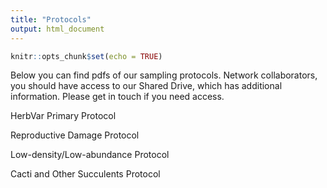 ```yaml
---
title: "Protocols"
output: html_document
---
```


```r
knitr::opts_chunk$set(echo = TRUE)
```


Below you can find pdfs of our sampling protocols. Network collaborators, you should have access to our Shared Drive, which has additional information. Please get in touch if you need access.

HerbVar Primary Protocol

Reproductive Damage Protocol

Low-density/Low-abundance Protocol

Cacti and Other Succulents Protocol

